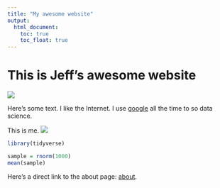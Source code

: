 ```yaml
---
title: "My awesome website"
output: 
  html_document:
    toc: true
    toc_float: true
---
```


# This is Jeff's awesome website

![](https://media.giphy.com/media/drXGoW1iudhKw/giphy.gif)


Here's some text. I like the Internet. I use [google](https://www.google.com/) all the time to so data science. 


 This is me. 
 ![](images/IMG_1660.JPG)


```r
library(tidyverse)

sample = rnorm(1000)
mean(sample)
```

Here's a direct link to the about page: [about](about.html).


